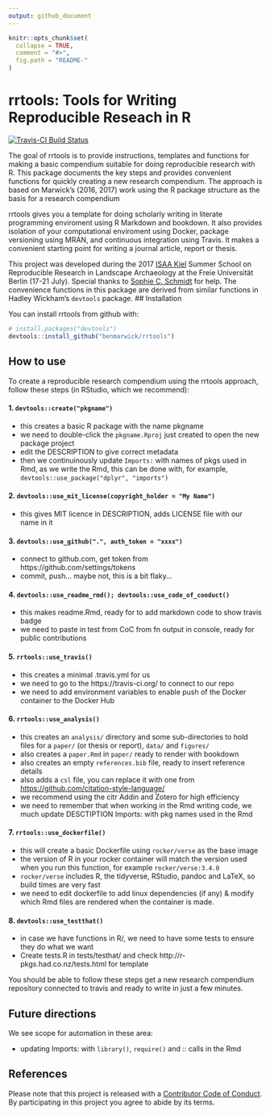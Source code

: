 ```yaml
---
output: github_document
---
```


<!-- README.md is generated from README.Rmd. Please edit that file -->

```r
knitr::opts_chunk$set(
  collapse = TRUE,
  comment = "#>",
  fig.path = "README-"
)
```

# rrtools: Tools for Writing Reproducible Reseach in R

[![Travis-CI Build Status](https://travis-ci.org/benmarwick/rrtools.svg?branch=master)](https://travis-ci.org/benmarwick/rrtools)  

The goal of rrtools is to provide instructions, templates and functions for making a basic compendium suitable for doing reproducible research with R. This package documents the key steps and provides convenient functions for quickly creating a new research compendium. The approach is based on Marwick's (2016, 2017) work using the R package structure as the basis for a research compendium

rrtools gives you a template for doing scholarly writing in literate programming enviroment using R Markdown and bookdown. It also provides isolation of your computational enviroment using Docker, package versioning using MRAN, and continuous integration using Travis. It makes a convenient starting point for writing a journal article, report or thesis. 

This project was developed during the 2017 [ISAA Kiel](https://isaakiel.github.io/) Summer School on Reproducible Research in Landscape Archaeology at the Freie Universität Berlin (17-21 July). Special thanks to [Sophie C. Schmidt](https://github.com/SCSchmidt) for help. The convenience functions in this package are derived from similar functions in Hadley Wickham's `devtools` package. 
## Installation

You can install rrtools from github with:

```r
# install.packages("devtools")
devtools::install_github("benmarwick/rrtools")
```

## How to use

To create a reproducible research compendium using the rrtools approach, follow these steps (in RStudio, which we recommend):

#### 1. `devtools::create("pkgname")  `  

- this creates a basic R package with the name pkgname
- we need to double-click the `pkgname.Rproj` just created to open the new package project
-  edit the DESCRIPTION to give correct metadata
- then we continuinously update `Imports:` with names of pkgs used in Rmd, as we write the Rmd, this can be done with, for example, `devtools::use_package("dplyr", "imports")`

#### 2. `devtools::use_mit_license(copyright_holder = "My Name")`

- this gives MIT licence in DESCRIPTION, adds LICENSE file with our name in it

#### 3. `devtools::use_github(".", auth_token = "xxxx")`         

- connect to github.com, get token from https://github.com/settings/tokens
- commit, push... maybe not, this is a bit flaky...

#### 4. `devtools::use_readme_rmd(); devtools::use_code_of_conduct()`     

- this makes readme.Rmd, ready for to add markdown code to show travis badge
- we need to paste in test from CoC from fn output in console, ready for public contributions

#### 5. `rrtools::use_travis()`         

- this creates a minimal .travis.yml for us
- we need to go to the https://travis-ci.org/ to connect to our repo 
- we need to add environment variables to enable push of the Docker container to the Docker Hub

#### 6. `rrtools::use_analysis()` 

- this creates an `analysis/` directory and some sub-directories to hold files for a `paper/` (or thesis or report), `data/` and `figures/`    
- also creates a `paper.Rmd` in `paper/` ready to render with bookdown   
- also creates an empty `references.bib` file, ready to insert reference details
- also adds a `csl` file, you can replace it with one from <https://github.com/citation-style-language/>    
- we recommend using the citr Addin and Zotero for high efficiency    
- we need to remember that when working in the Rmd writing code, we much update DESCTIPTION Imports: with pkg names used in the Rmd

#### 7. `rrtools::use_dockerfile()`           

- this will create a basic Dockerfile using `rocker/verse` as the base image   
- the version of R in your rocker container will match the version used when you run this function, for example `rocker/verse:3.4.0`  
- `rocker/verse` includes R, the tidyverse, RStudio, pandoc and LaTeX, so build times are very fast
- we need to edit dockerfile to add linux dependencies (if any) & modify which Rmd files are rendered when the container is made.     

#### 8. `devtools::use_testthat()`

- in case we have functions in R/, we need to have some tests to ensure they do what we want
- Create tests.R in tests/testhat/ and check http://r-pkgs.had.co.nz/tests.html for template

You should be able to follow these steps get a new research compendium repository connected to travis and ready to write in just a few minutes.  

## Future directions

We see scope for automation in these area:

- updating Imports: with `library()`, `require()` and :: calls in the Rmd    

## References




Please note that this project is released with a [Contributor Code of Conduct](CONDUCT.md). By participating in this project you agree to abide by its terms.
